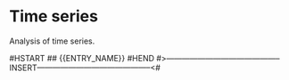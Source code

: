 # Time series

Analysis of time series.

#HSTART
## {{ENTRY_NAME}}
#HEND
#>--------------------------------------------INSERT--------------------------------------------<#
